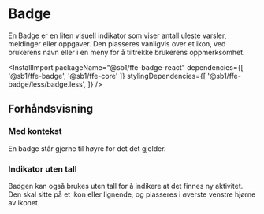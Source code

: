 
<Meta of={BadgeStories} />

# Badge
En Badge er en liten visuell indikator som viser antall uleste varsler, meldinger eller oppgaver.
Den plasseres vanligvis over et ikon, ved brukerens navn eller i en meny for å tiltrekke brukerens oppmerksomhet.

<InstallImport
    packageName="@sb1/ffe-badge-react"
    dependencies={[
        '@sb1/ffe-badge',
        '@sb1/ffe-core'
    ]}
    stylingDependencies={[
        '@sb1/ffe-badge/less/badge.less',
    ]}
/>

## Forhåndsvisning

<Canvas of={BadgeStories.Standard} />
<Controls of={BadgeStories.Standard} />

### Med kontekst
En badge står gjerne til høyre for det det gjelder.

<Canvas of={BadgeStories.InContext} />

### Indikator uten tall
Badgen kan også brukes uten tall for å indikere at det finnes ny aktivitet. Den skal sitte på et ikon eller lignende,
og plasseres i øverste venstre hjørne av ikonet.

<Canvas of={BadgeStories.Indicator} />
